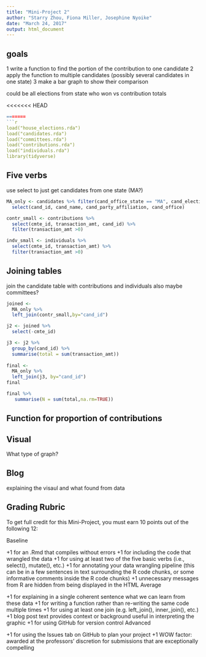 ```yaml
---
title: "Mini-Project 2"
author: "Starry Zhou, Fiona Miller, Josephine Nyoike"
date: "March 24, 2017"
output: html_document
---
```


## goals
1 write a function to find the portion of the contribution to one candidate
2 apply the function to multiple candidates (possibly several candidates in one state)
3 make a bar graph to show their comparison



could be all elections from state
who won vs contribution totals




<<<<<<< HEAD
```r
=======
```r
load("house_elections.rda")
load("candidates.rda")
load("committees.rda")
load("contributions.rda")
load("individuals.rda")
library(tidyverse)
```


## Five verbs
use select to just get candidates from one state (MA?)

```r

MA_only <- candidates %>% filter(cand_office_state == "MA", cand_election_yr== "2012") %>%
  select(cand_id, cand_name, cand_party_affiliation, cand_office)

contr_small <- contributions %>%
  select(cmte_id, transaction_amt, cand_id) %>%
  filter(transaction_amt >0)

indv_small <- individuals %>%
  select(cmte_id, transaction_amt) %>%
  filter(transaction_amt >0)
```


## Joining tables

join the candidate table with contributions and individuals also maybe committees?

```r
joined <- 
  MA_only %>%
  left_join(contr_small,by="cand_id")
```

```r
j2 <- joined %>%
  select(-cmte_id)

j3 <- j2 %>%
  group_by(cand_id) %>%
  summarise(total = sum(transaction_amt))
  
final <- 
  MA_only %>%
  left_join(j3, by="cand_id")
final
```

```r
final %>%
   summarise(N = sum(total,na.rm=TRUE)) 

```

## Function for proportion of contributions


## Visual


What type of graph?

## Blog

explaining the visaul and what found from data

## Grading Rubric

To get full credit for this Mini-Project, you must earn 10 points out of the following 12:

Baseline

+1 for an .Rmd that compiles without errors
+1 for including the code that wrangled the data
+1 for using at least two of the five basic verbs (i.e., select(), mutate(), etc.)
+1 for annotating your data wrangling pipeline (this can be in a few sentences in text surrounding the R code chunks, or some informative comments inside the R code chunks)
+1 unnecessary messages from R are hidden from being displayed in the HTML
Average

+1 for explaining in a single coherent sentence what we can learn from these data
+1 for writing a function rather than re-writing the same code multiple times
+1 for using at least one join (e.g. left_join(), inner_join(), etc.)
+1 blog post text provides context or background useful in interpreting the graphic
+1 for using GitHub for version control
Advanced

+1 for using the Issues tab on GitHub to plan your project
+1 WOW factor: awarded at the professors’ discretion for submissions that are exceptionally compelling
